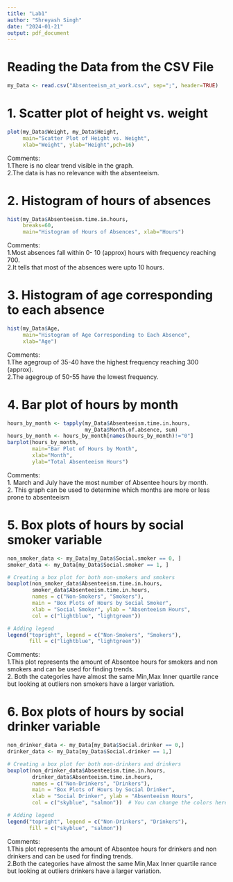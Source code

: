 ```yaml
---
title: "Lab1"
author: "Shreyash Singh"
date: "2024-01-21"
output: pdf_document
---
```


# Reading the Data from the CSV File
```r
my_Data <- read.csv("Absenteeism_at_work.csv", sep=";", header=TRUE)
```

# 1. Scatter plot of height vs. weight 
```r
plot(my_Data$Weight, my_Data$Height, 
     main="Scatter Plot of Height vs. Weight",
     xlab="Weight", ylab="Height",pch=16)
```

Comments:  
  1.There is no clear trend visible in the graph.   
  2.The data is has no relevance with the absenteeism. 

\newpage
# 2. Histogram of hours of absences
```r
hist(my_Data$Absenteeism.time.in.hours,
     breaks=60, 
     main="Histogram of Hours of Absences", xlab="Hours")
```

Comments:   
  1.Most absences fall within 0- 10 (approx) hours with frequency reaching 700.   
  2.It tells that most of the absences were upto 10 hours.  

\newpage
# 3. Histogram of age corresponding to each absence
```r
hist(my_Data$Age, 
     main="Histogram of Age Corresponding to Each Absence", 
     xlab="Age")
```

Comments:  
  1.The agegroup of 35-40 have the highest frequency  reaching 300 (approx).   
  2.The agegroup of 50-55 have the lowest frequency. 

\newpage
# 4. Bar plot of hours by month
```r
hours_by_month <- tapply(my_Data$Absenteeism.time.in.hours, 
                         my_Data$Month.of.absence, sum)
hours_by_month <- hours_by_month[names(hours_by_month)!="0"]
barplot(hours_by_month, 
        main="Bar Plot of Hours by Month", 
        xlab="Month", 
        ylab="Total Absenteeism Hours")
```

Comments:  
  1. March and July have the most number of Absentee hours by month.  
  2. This graph can be used to determine which months are more or less prone to
  absenteeism

\newpage
# 5. Box plots of hours by social smoker variable
```r
non_smoker_data <- my_Data[my_Data$Social.smoker == 0, ]
smoker_data <- my_Data[my_Data$Social.smoker == 1, ]

# Creating a box plot for both non-smokers and smokers
boxplot(non_smoker_data$Absenteeism.time.in.hours, 
        smoker_data$Absenteeism.time.in.hours,
        names = c("Non-Smokers", "Smokers"),
        main = "Box Plots of Hours by Social Smoker",
        xlab = "Social Smoker", ylab = "Absenteeism Hours",
        col = c("lightblue", "lightgreen"))

# Adding legend
legend("topright", legend = c("Non-Smokers", "Smokers"), 
       fill = c("lightblue", "lightgreen"))
```

Comments:  
  1.This plot represents the amount of Absentee hours for smokers and non 
smokers and can be used for finding trends.  
  2. Both the categories have almost the same Min,Max Inner quartile rance but 
  looking at outliers non smokers have a larger variation. 

\newpage
# 6. Box plots of hours by social drinker variable
```r
non_drinker_data <- my_Data[my_Data$Social.drinker == 0,]
drinker_data <- my_Data[my_Data$Social.drinker == 1,]

# Creating a box plot for both non-drinkers and drinkers
boxplot(non_drinker_data$Absenteeism.time.in.hours, 
        drinker_data$Absenteeism.time.in.hours,
        names = c("Non-Drinkers", "Drinkers"),
        main = "Box Plots of Hours by Social Drinker",
        xlab = "Social Drinker", ylab = "Absenteeism Hours",
        col = c("skyblue", "salmon"))  # You can change the colors here

# Adding legend
legend("topright", legend = c("Non-Drinkers", "Drinkers"), 
       fill = c("skyblue", "salmon"))
```

Comments:  
  1.This plot represents the amount of Absentee hours for drinkers and non 
drinkers and can be used for finding trends.  
  2.Both the categories have almost the same Min,Max Inner quartile rance but 
looking at outliers drinkers have a larger variation. 
